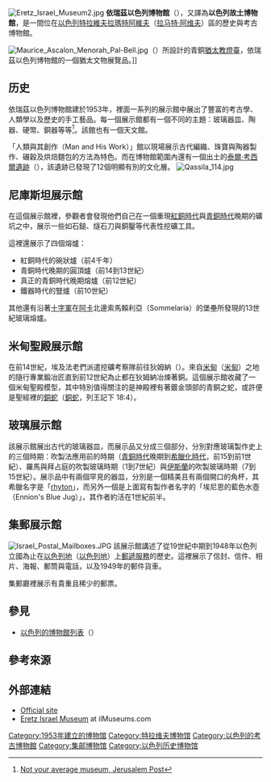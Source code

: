 {{Distinguish|以色列博物館}}
[[File:Eretz_Israel_Museum2.jpg|thumb]]
'''依瑞茲以色列博物館'''（{{lang-he|מוזיאון ארץ ישראל}}），又譯為'''以色列故土博物館'''，是一間位在[[以色列|以色列]][[特拉維夫|特拉維夫]][[拉瑪特阿維夫|拉瑪特阿維夫]]（[[拉马特·阿维夫|拉马特·阿维夫]]）區的歷史與考古博物館。

[[Image:Maurice_Ascalon_Menorah_Pal-Bell.jpg|thumb]]（{{tsl|en|Maurice Ascalon|}}）所設計的青銅[[猶太教燈臺|猶太教燈臺]]，依瑞茲以色列博物館的一個猶太文物展覽品。]] 

==历史==
依瑞茲以色列博物館建於1953年，裡面一系列的展示館中展出了豐富的考古學、人類學以及歷史的手工藝品。每一個展示館都有一個不同的主題：玻璃器皿、陶器、硬幣、銅器等等<ref>[http://www.jpost.com/Travel/TelAviv/Article.aspx?id=166534 {{Wayback|url=http://www.jpost.com/Travel/TelAviv/Article.aspx?id=166534 |date=20121016062755 }} Not your average museum, [[Jerusalem_Post|Jerusalem Post]]]</ref>。該館也有一個天文館。

「人類與其創作（Man and His Work）」館以現場展示古代編織、珠寶與陶器製作、碾穀及烘焙麵包的方法為特色。而在博物館範圍內還有一個出土的[[泰爾·考西爾遺跡|泰爾·考西爾遺跡]]（{{tsl|en|Tel Quasile|}}），該遺跡已發現了12個明顯有別的文化層。
[[File:Qassila_114.jpg|thumb]]

== 尼庫斯坦展示館 ==
在這個展示館裡，參觀者會發現他們自己在一個重現[[紅銅時代|紅銅時代]]與[[青銅時代|青銅時代]]晚期的礦坑之中，展示一些如石鎚、燧石刀與銅鑿等代表性挖礦工具。

這裡還展示了四個熔爐：
* 紅銅時代的碗狀爐（前4千年）
* 青銅時代晚期的圓頂爐（前14到13世紀）
* 真正的青銅時代晚期熔爐（前12世紀）
* 鐵器時代的豎爐（前10世紀）

其他還有沿著[[十字軍國家|十字軍]]在[[阿卡_(以色列)|阿卡]]北邊索馬賴利亞（Sommelaria）的堡壘所發現的13世紀玻璃熔爐。

== 米甸聖殿展示館 ==
在前14世紀，埃及法老們派遣挖礦考察隊前往狄姆納（{{tsl|en|Timna|}}）。來自[[米甸|米甸]]（[[米甸|米甸]]）之地的隨行專業鍛冶匠直到前12世紀為止都在狄姆納冶煉著銅。這個展示館收藏了一個米甸聖殿模型，其中特別值得關注的是神殿裡有著鍍金頭部的青銅之蛇，或許便是聖經裡的[[銅蛇|銅蛇]]（[[銅蛇|銅蛇]]，列王記下 18:4）。

== 玻璃展示館 ==
該展示館展出古代的玻璃器皿，而展示品又分成三個部分，分別對應玻璃製作史上的三個時期：吹製法應用前的時期（[[青銅時代|青銅時代]]晚期到[[希臘化時代|希臘化時代]]，前15到前1世紀）、羅馬與拜占庭的吹製玻璃時期（1到7世紀）與[[伊斯蘭|伊斯蘭]]的吹製玻璃時期（7到15世紀）。展示品中有兩個罕見的器皿，分別是一個精美且有兩個開口的角杯，其希臘名字是「[[古希臘角杯|rhyton]]」，而另外一個是上面寫有製作者名字的「埃尼恩的藍色水壺（Ennion's Blue Jug）」，其作者約活在1世紀前半。

== 集郵展示館 ==
[[Image:Israel_Postal_Mailboxes.JPG|thumb]]
該展示館講述了從19世紀中期到1948年以色列立國為止在[[以色列地|以色列地]]（[[以色列地|以色列地]]）上[[以色列郵遞公司|郵遞服務]]的歷史。這裡展示了信封、信件、相片、海報、郵筒與電話，以及1949年的郵件貨車。

集郵廳裡展示有貴重且稀少的郵票。

==參見==
*[[以色列的博物館列表|以色列的博物館列表]]（{{tsl|en|List of museums in Israel|}}）

==參考來源==
{{reflist}}

== 外部連結 ==
{{Commons category|Eretz Israel Museum}}
*[http://www.eretzmuseum.org.il/ Official site] {{Wayback|url=http://www.eretzmuseum.org.il/ |date=20201214075143 }}
*[https://web.archive.org/web/20070814031905/http://www.ilmuseums.com/museum_eng.asp?id=55 Eretz Israel Museum] at ilMuseums.com

{{coord|32|6|11.35|N|34|47|47.1|E|display=title}}

[[Category:1953年建立的博物馆|Category:1953年建立的博物馆]]
[[Category:特拉维夫博物馆|Category:特拉维夫博物馆]]
[[Category:以色列的考古博物館|Category:以色列的考古博物館]]
[[Category:集邮博物馆|Category:集邮博物馆]]
[[Category:以色列历史博物馆|Category:以色列历史博物馆]]